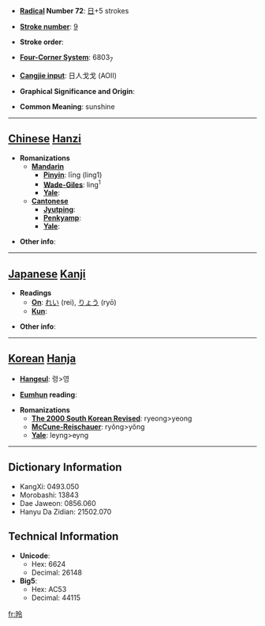 * '''[[Wiktionary:Chinese radical index| Radical]] Number 72''': [[Wiktionary:Chinese radical index 日|日]]+5 strokes

* '''[[Wiktionary:Chinese total strokes index|Stroke number]]''': [[Wiktionary:Chinese total strokes index 9|9]]

* '''Stroke order''': 

* '''[[Wiktionary:Chinese four corner index|Four-Corner System]]''': 6803<sub>7</sub>

* '''[[Wiktionary:Chinese Cangjie index|Cangjie input]]''': 日人戈戈 (AOII)

* '''Graphical Significance and Origin''': 

* '''Common Meaning''': sunshine

----

== [[Chinese]] [[Hanzi]] ==

* '''Romanizations'''
** '''[[Mandarin]]'''
*** '''[[Pinyin]]''': līng (ling1)
*** '''[[Wade-Giles]]''': ling<sup>1</sup>
*** '''[[Yale]]''': 
** '''[[Cantonese]]'''
*** '''[[Jyutping]]''':
*** '''[[Penkyamp]]''': 
*** '''[[Yale]]''': 

* '''Other info''': 

----

== [[Japanese]] [[Kanji]] ==

* '''Readings'''
** '''[[On]]''': [[れい]] (rei), [[りょう]] (ryō)
** '''[[Kun]]''': 

* '''Other info''':  

----

== [[Korean]] [[Hanja]] ==

* '''[[Hangeul]]''': 령>영

* '''[[Eumhun]] reading''': 

* '''Romanizations'''
** '''[[The 2000 South Korean Revised Romanization|The 2000 South Korean Revised]]''': ryeong>yeong
** '''[[McCune-Reischauer]]''': ryŏng>yŏng
** '''[[Yale]]''': leyng>eyng

----

== Dictionary Information ==

* KangXi: 0493.050
* Morobashi: 13843
* Dae Jaweon: 0856.060
* Hanyu Da Zidian: 21502.070

== Technical Information ==

* '''Unicode''':
** Hex: 6624
** Decimal: 26148
* '''Big5''':
** Hex: AC53
** Decimal: 44115

[[fr:昤]]